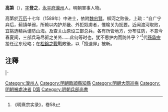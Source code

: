 {{Otheruses|高第|other=同名或類似名的其它條目描述}}
'''高第'''（{{bd|？||1641年|catIdx=G高}}），[[表字|字]]'''登之'''，[[永平府|永平府]][[灤州|灤州]]人，明朝軍事人物。

高第於[[万历|万历]]十七年（1589年）中进士，依附[[魏忠賢|魏忠賢]]。柳河之败後，上疏：“自广宁弃后，蓟镇单弱，所赖以内护邦畿、外拒奴虏者，惟榆关为扼要。近闻渡河取败，宜挑选精兵谨防山海。及查关山原设三部总兵，各有所管地方，分布驻防，不意今春夏间，三部兵马尽驱之关外……此何等时也，犹不思护内而防外乎？”<ref>《明熹宗实录》，卷58</ref>代[[孫承宗|孫承宗]]接任辽东经略；在[[松錦之戰|松錦之戰]]戰敗後，以「擅退罪」被斬。

==注釋==
<div class="references-small">
<references />
</div>
{{start box}}
{{s-off}}
{{s-before|[[孟墀|孟墀]]}}
{{s-title|明朝臨潁縣知縣|1590年－1592年}}
{{s-after|[[羅文俊_(明朝)|羅文俊]]}}
|-
{{succession box|[[文球|文球]]|[[劉遵憲|劉遵憲]]|[[大同巡抚|明朝大同巡撫]]|1619年－1622年}}
{{end box}}
{{DEFAULTSORT:Gao高}}
{{萬曆十七年己丑科殿試金榜}}
[[Category:灤州人|Category:灤州人]]
[[Category:明朝臨潁縣知縣|Category:明朝臨潁縣知縣]]
[[Category:明朝大同巡撫|Category:明朝大同巡撫]]
[[Category:明朝被處決者|Category:明朝被處決者]]
[[Category:高姓|D第]]
[[Category:明朝兵部尚書|Category:明朝兵部尚書]]